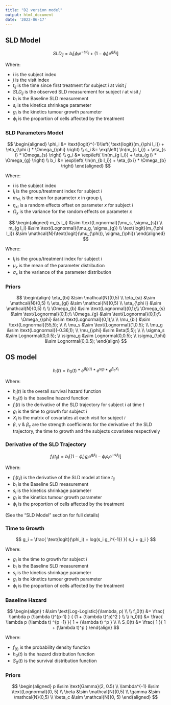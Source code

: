 ```yaml
---
title: "D2 version model"
output: html_document
date: '2022-06-17'
---
```



## SLD Model


$$
SLD_{ij} =b_{i}
\left[
    \phi_i e^{-s_{i}t_{ij}}+
    (1-\phi_{i}) e^ {g_{i}t_{ij}}
\right]
$$

Where: 

* $i$ is the subject index
* $j$ is the visit index
* $t_{ij}$ is the time since first treatment for subject $i$ at visit $j$
* $SLD_{ij}$ is the observed SLD measurement for subject $i$ at visit $j$
* $b_i$ is the Baseline SLD measurement
* $s_i$ is the kinetics shrinkage parameter
* $g_i$ is the kinetics tumour growth parameter
* $\phi_i$ is the proportion of cells affected by the treatment


### SLD Parameters Model

$$
\begin{aligned}
\phi_i &= \text{logit}^{-1}\left(
    \text{logit}(m_{\phi l_i}) + \eta_{\phi i} * \Omega_{\phi}
\right) 
\\
s_i &= \exp\left(
    \ln(m_{s l_i}) + \eta_{s i} * \Omega_{s}
\right) 
\\
g_i &= \exp\left(
    \ln(m_{g l_i}) + \eta_{g i} * \Omega_{g}
\right) 
\\
b_i &= \exp\left(
    \ln(m_{b l_i}) + \eta_{b i} * \Omega_{b}
\right)
\end{aligned}
$$


Where:

* $i$ is the subject index
* $l_i$ is the group/treatment index for subject $i$
* $m_{xl_i}$ is the mean for parameter $x$ in group $l_i$
* $\eta_{xi}$ is a random effects offset on parameter $x$ for subject $i$
* $\Omega_{x}$ is the variance for the random effects on parameter $x$



$$
\begin{aligned}
m_{s l_i} &\sim \text{Lognormal}(\mu_s, \sigma_{s}) \\
m_{g l_i} &\sim \text{Lognormal}(\mu_g, \sigma_{g}) \\
\text{logit}(m_{\phi l_i}) &\sim \mathcal{N}(\text{logit}(\mu_{\phi}), \sigma_{\phi})
\end{aligned}
$$

Where:

* $l_i$ is the group/treatment index for subject $i$
* $\mu_x$ is the mean of the parameter distribution
* $\sigma_x$ is the variance of the parameter distribution


### Priors

$$
\begin{align}
\eta_{bi} &\sim \mathcal{N}(0,5) \\
\eta_{si} &\sim \mathcal{N}(0,5) \\
\eta_{gi} &\sim \mathcal{N}(0,5) \\
\eta_{\phi i} &\sim \mathcal{N}(0,5) \\
\\
\Omega_{b} &\sim \text{Lognormal}(0,1);\\
\Omega_{s} &\sim \text{Lognormal}(0,1);\\
\Omega_{g} &\sim \text{Lognormal}(0,1);\\
\Omega_{\phi} &\sim \text{Lognormal}(0,1);\\
\\
\mu_{bi} &\sim \text{Lognormal}(55,5); \\
\\
\mu_s &\sim \text{Lognormal}(1,0.5); \\
\mu_g &\sim \text{Lognormal}(-0.36,1); \\ 
\mu_{\phi} &\sim Beta(5,5); \\
\\
\sigma_s &\sim Lognormal(0,0.5); \\
\sigma_g &\sim Lognormal(0,0.5); \\
\sigma_{\phi} &\sim Lognormal(0,0.5);
\end{align}
$$


## OS model

$$
h_i(t) = h_0(t) * 
e^{\beta f_{i}(t)} *  
e^{\gamma g_{i}}* 
e^{\beta_{c}X_i}
$$

Where:

* $h_i(t)$ is the overall survival hazard function
* $h_0(t)$ is the baseline hazard function
* $f_i(t)$ is the derivative of the SLD trajectory for subject $i$ at time $t$
* $g_i$ is the time to growth for subject $i$
* $X_i$ is the matrix of covariates at each visit for subject $i$
* $\beta$, $\gamma$ & $\beta_{c}$ are the strength coefficients for the derivative of the SLD trajectory, the time to growth and the subjects covariates respectively 



### Derivative of the SLD Trajectory

    
$$
f_i(t_{ij}) = b_i 
\left[
    (1-\phi_i)  g_i  e^{g_i  t_{ij}} - 
    \phi_i  s_i  e^{-s_i  t_{ij}}
\right]
$$

Where:

* $f_i(t_ij)$ is the derivative of the SLD model at time $t_{ij}$
* $b_i$ is the Baseline SLD measurement
* $s_i$ is the kinetics shrinkage parameter
* $g_i$ is the kinetics tumour growth parameter
* $\phi_i$ is the proportion of cells affected by the treatment

(See the "SLD Model" section for full details)


### Time to Growth


$$
g_i = \frac{
    \text{logit}(\phi_i) + log(s_i g_i^{-1})
}{
    s_i + g_i
}
$$

Where:

* $g_i$ is the time to growth for subject $i$
* $b_i$ is the Baseline SLD measurement
* $s_i$ is the kinetics shrinkage parameter
* $g_i$ is the kinetics tumour growth parameter
* $\phi_i$ is the proportion of cells affected by the treatment


### Baseline Hazard

$$
\begin{align}
t &\sim \text{Log-Logistic}(\lambda, p) 
\\
\\
f_0(t) &= \frac{
    \lambda p (\lambda t)^{p-1}
} {
    (1 + (\lambda t)^p)^2
} 
\\ 
\\
h_0(t) &= \frac{
    \lambda p (\lambda t) ^{p -1}
}{
    1 + (\lambda t) ^p
}
\\
\\
S_0(t) &= \frac{
    1
}{
    1 + (\lambda t)^p
}
\end{align}
$$

Where:

* $f_(t)$ is the probability density function
* $h_0(t)$ is the hazard distribution function
* $S_0(t)$ is the survival distribution function



### Priors

$$
\begin{aligned}
p &\sim \text{Gamma}(2, 0.5)
\\
\lambda^{-1} &\sim \text{Lognormal}(0, 5)
\\
\beta &\sim \mathcal{N}(0,5)
\\
\gamma &\sim \mathcal{N}(0,5)
\\
\beta_c &\sim \mathcal{N}(0, 5)
\end{aligned}
$$


